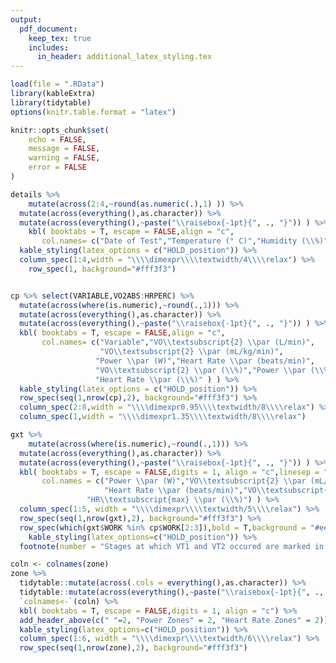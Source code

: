 ```yaml
---
output: 
  pdf_document:
    keep_tex: true
    includes:
      in_header: additional_latex_styling.tex
---
```

```r
load(file = ".RData") 
library(kableExtra)
library(tidytable)
options(knitr.table.format = "latex")

knitr::opts_chunk$set(
	echo = FALSE,
	message = FALSE,
	warning = FALSE,
	error = FALSE
)

```

\begin{center}
\textbf{\large \textbf{La Trobe Performance Hub} }
\end{center}
\vspace{2em}
\begingroup
\setlength{\tabcolsep}{0.5em}
\begin{tabularx}{\textwidth}{r l}
\textbf{Athlete Name:} & `r dem$NAME`\\
\textbf{Age:} & `r dem$AGE`\\
\textbf{Sport:} & \\
\end{tabularx}
\endgroup

\vspace{10ex}

\fancysection{Test Details}
```r
details %>% 
    mutate(across(2:4,~round(as.numeric(.),1) )) %>% 
  mutate(across(everything(),as.character)) %>% 
  mutate(across(everything(),~paste("\\raisebox{-1pt}{", ., "}")) ) %>% 
    kbl( booktabs = T, escape = FALSE,align = "c",
       col.names= c("Date of Test","Temperature (° C)","Humidity (\\%)","Pressure (mmHg)") ) %>% 
  kable_styling(latex_options = c("HOLD_position")) %>% 
  column_spec(1:4,width = "\\\\dimexpr\\\\textwidth/4\\\\relax") %>% 
    row_spec(1, background="#fff3f3")



```


\fancysection{Summary Data}
```r
cp %>% select(VARIABLE,VO2ABS:HRPERC) %>% 
  mutate(across(where(is.numeric),~round(.,1))) %>% 
  mutate(across(everything(),as.character)) %>% 
  mutate(across(everything(),~paste("\\raisebox{-1pt}{", ., "}")) ) %>% 
  kbl( booktabs = T, escape = FALSE,align = "c",
       col.names= c("Variable","VO\\textsubscript{2} \\par (L/min)",
                    "VO\\textsubscript{2} \\par (mL/kg/min)",
                   "Power \\par (W)","Heart Rate \\par (beats/min)",
                   "VO\\textsubscript{2} \\par (\\%)","Power \\par (\\%)",
                   "Heart Rate \\par (\\%)" ) ) %>% 
  kable_styling(latex_options = c("HOLD_position")) %>% 
  row_spec(seq(1,nrow(cp),2), background="#fff3f3") %>% 
  column_spec(2:8,width = "\\\\dimexpr0.95\\\\textwidth/8\\\\relax") %>% 
  column_spec(1,width = "\\\\dimexpr1.35\\\\textwidth/8\\\\relax")
```
\fancysection{GXT Data}
```r
gxt %>%
    mutate(across(where(is.numeric),~round(.,1))) %>% 
  mutate(across(everything(),as.character)) %>% 
  mutate(across(everything(),~paste("\\raisebox{-1pt}{", ., "}")) ) %>% 
  kbl( booktabs = T, escape = FALSE,digits = 1, align = "c",linesep = "",
       col.names = c("Power \\par (W)","VO\\textsubscript{2} \\par (mL/kg/min)",
                     "Heart Rate \\par (beats/min)","VO\\textsubscript{2max} \\par (\\%)",
                 "HR\\textsubscript{max} \\par (\\%)") ) %>% 
  column_spec(1:5, width = "\\\\dimexpr\\\\textwidth/5\\\\relax") %>% 
  row_spec(seq(1,nrow(gxt),2), background="#fff3f3") %>% 
  row_spec(which(gxt$WORK %in% cp$WORK[2:3]),bold = T,background = "#ee3124",color="white") %>% 
    kable_styling(latex_options=c("HOLD_position")) %>% 
  footnote(number = "Stages at which VT1 and VT2 occured are marked in red.")


```
\newpage
\fancysection{Training Zones Modified Allen \& Coggan}
```r
coln <- colnames(zone)
zone %>% 
  tidytable::mutate(across(.cols = everything(),as.character)) %>% 
  tidytable::mutate(across(everything(),~paste("\\raisebox{-1pt}{", ., "}")) ) %>% 
  `colnames<-`(coln) %>% 
  kbl( booktabs = T, escape = FALSE,digits = 1, align = "c") %>% 
  add_header_above(c(" "=2, "Power Zones" = 2, "Heart Rate Zones" = 2)) %>%
  kable_styling(latex_options=c("HOLD_position")) %>% 
  column_spec(1:6, width = "\\\\dimexpr\\\\textwidth/6\\\\relax") %>% 
  row_spec(seq(1,nrow(zone),2), background="#fff3f3")
```



